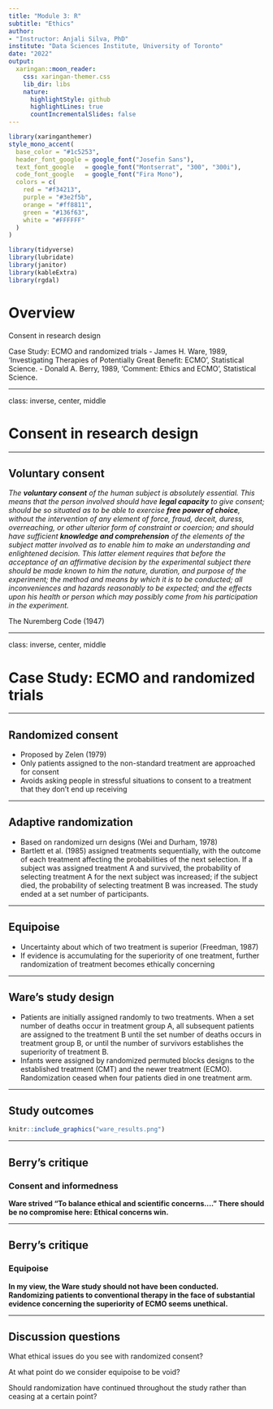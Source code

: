 ```yaml
---
title: "Module 3: R"
subtitle: "Ethics"
author:
- "Instructor: Anjali Silva, PhD"
institute: "Data Sciences Institute, University of Toronto"
date: "2022"
output:
  xaringan::moon_reader:
    css: xaringan-themer.css
    lib_dir: libs
    nature:
      highlightStyle: github
      highlightLines: true
      countIncrementalSlides: false
---
```


```r
library(xaringanthemer)
style_mono_accent(
  base_color = "#1c5253",
  header_font_google = google_font("Josefin Sans"),
  text_font_google   = google_font("Montserrat", "300", "300i"),
  code_font_google   = google_font("Fira Mono"),
  colors = c(
    red = "#f34213",
    purple = "#3e2f5b",
    orange = "#ff8811",
    green = "#136f63",
    white = "#FFFFFF"
  )
)

```

```r
library(tidyverse)
library(lubridate)
library(janitor)
library(kableExtra)
library(rgdal)
```

# Overview

Consent in research design

Case Study: ECMO and randomized trials
- James H. Ware, 1989, ‘Investigating Therapies of Potentially Great Benefit: ECMO’, Statistical Science.
- Donald A. Berry, 1989, ‘Comment: Ethics and ECMO’, Statistical Science.

---

class: inverse, center, middle

# Consent in research design

---

## Voluntary consent

*The __voluntary consent__ of the human subject is absolutely essential. This means that the person involved should have __legal capacity__ to give consent; should be so situated as to be able to exercise __free power of choice__, without the intervention of any element of force, fraud, deceit, duress, overreaching, or other ulterior form of constraint or coercion; and should have sufficient __knowledge and comprehension__ of the elements of the subject matter involved as to enable him to make an understanding and enlightened decision. This latter element requires that before the acceptance of an affirmative decision by the experimental subject there should be made known to him the nature, duration, and purpose of the experiment; the method and means by which it is to be conducted; all inconveniences and hazards reasonably to be expected; and the effects upon his health or person which may possibly come from his participation in the experiment.*

The Nuremberg Code (1947)

---

class: inverse, center, middle

# Case Study: ECMO and randomized trials

---

## Randomized consent

- Proposed by Zelen (1979)
- Only patients assigned to the non-standard treatment are approached for consent
- Avoids asking people in stressful situations to consent to a treatment that they don't end up receiving

---

## Adaptive randomization

- Based on randomized urn designs (Wei and Durham, 1978)
- Bartlett et al. (1985) assigned treatments sequentially, with the outcome of each treatment affecting the probabilities of the next selection. If a subject was assigned treatment A and survived, the probability of selecting treatment A for the next subject was increased; if the subject died, the probability of selecting treatment B was increased. The study ended at a set number of participants.

---

## Equipoise

- Uncertainty about which of two treatment is superior (Freedman, 1987)
- If evidence is accumulating for the superiority of one treatment, further randomization of treatment becomes ethically concerning

---

## Ware's study design

- Patients are initially assigned randomly to two treatments. When a set number of deaths occur in treatment group A, all subsequent patients are assigned to the treatment B until the set number of deaths occurs in treatment group B, or until the number of survivors establishes the superiority of treatment B.
- Infants were assigned by randomized permuted blocks designs to the established treatment (CMT) and the newer treatment (ECMO). Randomization ceased when four patients died in one treatment arm.

---

## Study outcomes

```r
knitr::include_graphics("ware_results.png")
```

---

## Berry's critique

### Consent and informedness

**Ware strived "To balance ethical and scientific concerns...." There should be no compromise here: Ethical concerns win.**

---

## Berry's critique

### Equipoise

**In my view, the Ware study should not have been conducted. Randomizing patients to conventional therapy in the face of substantial evidence concerning the superiority of ECMO seems unethical.**

---

## Discussion questions

What ethical issues do you see with randomized consent?

At what point do we consider equipoise to be void?

Should randomization have continued throughout the study rather than ceasing at a certain point?


